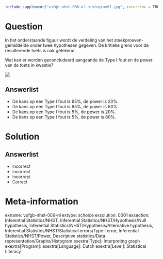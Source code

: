 ```{r, echo = FALSE, results = "hide"}
include_supplement("vufgb-nhst-006-nl-histogram01.jpg", recursive = TRUE)
```

Question
========
  
In het onderstaande figuur wordt de verdeling van het steekproeven-gemiddelde onder
twee hypothesen gegeven. De kritieke grens voor de resulterende toets is ook getekend.

Wat kan er worden geconcludeerd aangaande de Type I fout en de power van de toets in kwestie?  

![](vufgb-nhst-006-nl-histogram01.jpg)
  
Answerlist
----------
* De kans op een Type I fout is 95%, de power is 20%.
* De kans op een Type I fout is 95%, de power is 80%.
* De kans op een Type I fout is 5%, de power is 20%.
* De kans op een Type I fout is 5%, de power is 80%.

Solution
========

Answerlist
----------
* Incorrect
* Incorrect
* Incorrect
* Correct

Meta-information
================
exname: vufgb-nhst-006-nl
extype: schoice
exsolution: 0001
exsection: Inferential Statistics/NHST, Inferential Statistics/NHST/Hypothesis/Null hypothesis, Inferential Statistics/NHST/Hypothesis/Alternative hypothesis, Inferential Statistics/NHST/Statistical errors/Type I error, Inferential Statistics/NHST/Power, Descriptive statistics/Data representation/Graphs/Histogram
exextra[Type]: Interpreting graph
exextra[Program]: 
exextra[Language]: Dutch
exextra[Level]: Statistical Literacy